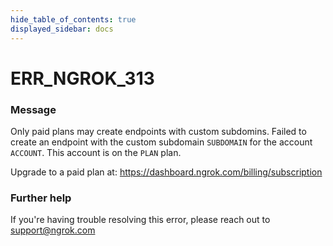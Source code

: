 ```yaml
---
hide_table_of_contents: true
displayed_sidebar: docs
---
```



# ERR_NGROK_313

### Message

Only paid plans may create endpoints with custom subdomins.
Failed to create an endpoint with the custom subdomain `SUBDOMAIN` for the account `ACCOUNT`.
This account is on the `PLAN` plan.

Upgrade to a paid plan at: https://dashboard.ngrok.com/billing/subscription

<ErrorDetails error="err_ngrok_313" />

### Further help

If you're having trouble resolving this error, please reach out to [support@ngrok.com](mailto:support@ngrok.com?subject=Help%20with%20ERR_NGROK_313)
